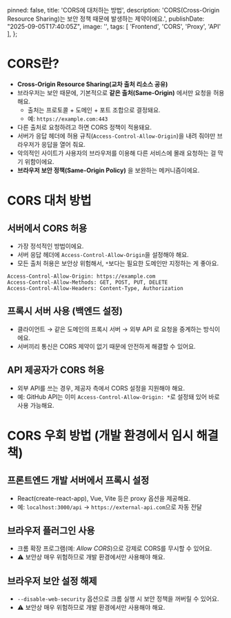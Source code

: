 
  pinned: false,
  title: 'CORS에 대처하는 방법',
  description: 'CORS(Cross-Origin Resource Sharing)는 보안 정책 때문에 발생하는 제약이에요.',
  publishDate: "2025-09-05T17:40:05Z",
  image: '',
  tags: [
    'Frontend', 'CORS', 'Proxy', 'API'
  ],
};

# CORS란?
- **Cross-Origin Resource Sharing(교차 출처 리소스 공유)**
- 브라우저는 보안 때문에, 기본적으로 **같은 출처(Same-Origin)** 에서만 요청을 허용해요.
  - 출처는 프로토콜 + 도메인 + 포트 조합으로 결정돼요.
  - 예: `https://example.com:443`
- 다른 출처로 요청하려고 하면 CORS 정책이 적용돼요.
- 서버가 응답 헤더에 허용 규칙(`Access-Control-Allow-Origin`)을 내려 줘야만 브라우저가 응답을 열어 줘요.
- 악의적인 사이트가 사용자의 브라우저를 이용해 다른 서비스에 몰래 요청하는 걸 막기 위함이에요.
- **브라우저 보안 정책(Same-Origin Policy)** 을 보완하는 메커니즘이에요.

# CORS 대처 방법
## 서버에서 CORS 허용
- 가장 정석적인 방법이에요.
- 서버 응답 헤더에 `Access-Control-Allow-Origin`을 설정해야 해요.
- 모든 출처 허용은 보안상 위험해서, `*`보다는 필요한 도메인만 지정하는 게 좋아요.

```http
Access-Control-Allow-Origin: https://example.com
Access-Control-Allow-Methods: GET, POST, PUT, DELETE
Access-Control-Allow-Headers: Content-Type, Authorization
```

## 프록시 서버 사용 (백엔드 설정)
- 클라이언트 → 같은 도메인의 프록시 서버 → 외부 API 로 요청을 중계하는 방식이에요.
- 서버끼리 통신은 CORS 제약이 없기 때문에 안전하게 해결할 수 있어요.

## API 제공자가 CORS 허용
- 외부 API를 쓰는 경우, 제공자 측에서 CORS 설정을 지원해야 해요.
- 예: GitHub API는 이미 `Access-Control-Allow-Origin: *`로 설정돼 있어 바로 사용 가능해요.

# CORS 우회 방법 (개발 환경에서 임시 해결책)
## 프론트엔드 개발 서버에서 프록시 설정
- React(create-react-app), Vue, Vite 등은 proxy 옵션을 제공해요.
- 예: `localhost:3000/api` → `https://external-api.com`으로 자동 전달

## 브라우저 플러그인 사용
- 크롬 확장 프로그램(예: *Allow CORS*)으로 강제로 CORS를 무시할 수 있어요.
- ⚠️ 보안상 매우 위험하므로 개발 환경에서만 사용해야 해요.

## 브라우저 보안 설정 해제
- `--disable-web-security` 옵션으로 크롬 실행 시 보안 정책을 꺼버릴 수 있어요.
- ⚠️ 보안상 매우 위험하므로 개발 환경에서만 사용해야 해요.